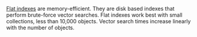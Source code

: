 [Flat indexes](/developers/weaviate/concepts/indexing/flat-indexes) are memory-efficient. They are disk based indexes that perform brute-force vector searches. Flat indexes work best with small collections, less than 10,000 objects. Vector search times increase linearly with the number of objects.